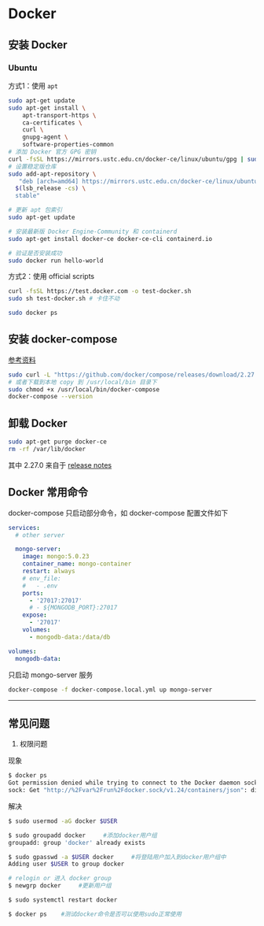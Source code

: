 # Docker

## 安装 Docker

### Ubuntu

方式1：使用 `apt`

```bash
sudo apt-get update
sudo apt-get install \
    apt-transport-https \
    ca-certificates \
    curl \
    gnupg-agent \
    software-properties-common
# 添加 Docker 官方 GPG 密钥
curl -fsSL https://mirrors.ustc.edu.cn/docker-ce/linux/ubuntu/gpg | sudo apt-key add -
# 设置稳定版仓库
sudo add-apt-repository \
   "deb [arch=amd64] https://mirrors.ustc.edu.cn/docker-ce/linux/ubuntu/ \
  $(lsb_release -cs) \
  stable"

# 更新 apt 包索引
sudo apt-get update

# 安装最新版 Docker Engine-Community 和 containerd
sudo apt-get install docker-ce docker-ce-cli containerd.io

# 验证是否安装成功
sudo docker run hello-world
```

方式2：使用 official scripts

```bash
curl -fsSL https://test.docker.com -o test-docker.sh
sudo sh test-docker.sh # 卡住不动

sudo docker ps
```

## 安装 docker-compose

[参考资料](https://www.digitalocean.com/community/tutorials/how-to-install-and-use-docker-compose-on-ubuntu-20-04)

```bash
sudo curl -L "https://github.com/docker/compose/releases/download/2.27.0/docker-compose-$(uname -s)-$(uname -m)" -o /usr/local/bin/docker-compose
# 或者下载到本地 copy 到 /usr/local/bin 目录下
sudo chmod +x /usr/local/bin/docker-compose
docker-compose --version
```

## 卸载 Docker

```bash
sudo apt-get purge docker-ce
rm -rf /var/lib/docker
```

其中 2.27.0 来自于 [release notes](https://github.com/docker/compose/releases)

## Docker 常用命令

docker-compose 只启动部分命令，如 docker-compose 配置文件如下

```yaml
services:
  # other server

  mongo-server:
    image: mongo:5.0.23
    container_name: mongo-container
    restart: always
    # env_file:
    #   - .env
    ports:
      - '27017:27017'
      # - ${MONGODB_PORT}:27017
    expose:
      - '27017'
    volumes:
      - mongodb-data:/data/db

volumes:
  mongodb-data:
```

只启动 mongo-server 服务

```bash
docker-compose -f docker-compose.local.yml up mongo-server
```

---

## 常见问题

1. 权限问题

现象

```bash
$ docker ps
Got permission denied while trying to connect to the Docker daemon socket at unix:///var/run/docker.
sock: Get "http://%2Fvar%2Frun%2Fdocker.sock/v1.24/containers/json": dial unix /var/run/docker.sock: connect: permission denied
```

解决

```bash
$ sudo usermod -aG docker $USER

$ sudo groupadd docker     #添加docker用户组
groupadd: group 'docker' already exists

$ sudo gpasswd -a $USER docker     #将登陆用户加入到docker用户组中
Adding user $USER to group docker

# relogin or 进入 docker group
$ newgrp docker     #更新用户组

$ sudo systemctl restart docker

$ docker ps    #测试docker命令是否可以使用sudo正常使用
```
